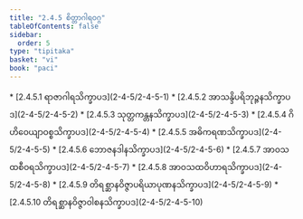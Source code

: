```yaml
---
title: "2.4.5 စိတ္တာဂါရဝဂ္ဂ"
tableOfContents: false
sidebar:
  order: 5
type: "tipitaka"
basket: "vi"
book: "paci"
---
```



<DynamicBreadcrumb />



<TableOfContents book="paci" section="2.4.5">
* [2.4.5.1 ရာဇာဂါရသိက္ခာပဒ](2-4-5/2-4-5-1)
* [2.4.5.2 အာသန္ဒိပရိဘုဉ္ဇနသိက္ခာပဒ](2-4-5/2-4-5-2)
* [2.4.5.3 သုတ္တကန္တနသိက္ခာပဒ](2-4-5/2-4-5-3)
* [2.4.5.4 ဂိဟိဝေယျာဝစ္စသိက္ခာပဒ](2-4-5/2-4-5-4)
* [2.4.5.5 အဓိကရဏသိက္ခာပဒ](2-4-5/2-4-5-5)
* [2.4.5.6 ဘောဇနဒါနသိက္ခာပဒ](2-4-5/2-4-5-6)
* [2.4.5.7 အာဝသထစီဝရသိက္ခာပဒ](2-4-5/2-4-5-7)
* [2.4.5.8 အာဝသထဝိဟာရသိက္ခာပဒ](2-4-5/2-4-5-8)
* [2.4.5.9 တိရစ္ဆာနဝိဇ္ဇာပရိယာပုဏနသိက္ခာပဒ](2-4-5/2-4-5-9)
* [2.4.5.10 တိရစ္ဆာနဝိဇ္ဇာဝါစနသိက္ခာပဒ](2-4-5/2-4-5-10)
</TableOfContents>